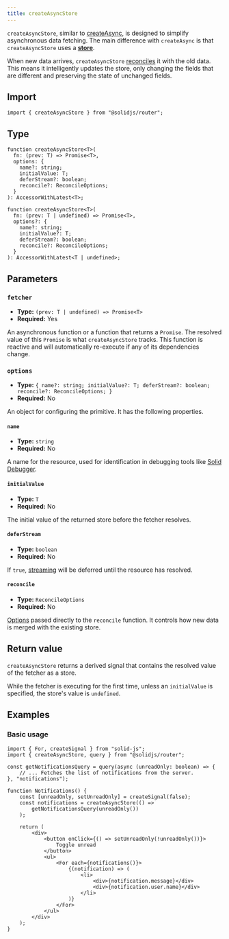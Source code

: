 ```yaml
---
title: createAsyncStore
---
```


`createAsyncStore`, similar to [createAsync](/solid-router/reference/data-apis/create-async), is designed to simplify asynchronous data fetching.
The main difference with `createAsync` is that `createAsyncStore` uses a [**store**](/concepts/stores).

When new data arrives, `createAsyncStore` [reconciles](/reference/store-utilities/reconcile) it with the old data.
This means it intelligently updates the store, only changing the fields that are different and preserving the state of unchanged fields.

## Import

```tsx
import { createAsyncStore } from "@solidjs/router";
```

## Type

```tsx
function createAsyncStore<T>(
  fn: (prev: T) => Promise<T>,
  options: {
    name?: string;
    initialValue: T;
    deferStream?: boolean;
    reconcile?: ReconcileOptions;
  }
): AccessorWithLatest<T>;

function createAsyncStore<T>(
  fn: (prev: T | undefined) => Promise<T>,
  options?: {
    name?: string;
    initialValue?: T;
    deferStream?: boolean;
    reconcile?: ReconcileOptions;
  }
): AccessorWithLatest<T | undefined>;
```

## Parameters

### `fetcher`

- **Type:** `(prev: T | undefined) => Promise<T>`
- **Required:** Yes

An asynchronous function or a function that returns a `Promise`.
The resolved value of this `Promise` is what `createAsyncStore` tracks.
This function is reactive and will automatically re-execute if any of its dependencies change.

### `options`

- **Type:** `{ name?: string; initialValue?: T; deferStream?: boolean; reconcile?: ReconcileOptions; }`
- **Required:** No

An object for configuring the primitive.
It has the following properties.

#### `name`

- **Type:** `string`
- **Required:** No

A name for the resource, used for identification in debugging tools like [Solid Debugger](https://github.com/thetarnav/solid-devtools).

#### `initialValue`

- **Type:** `T`
- **Required:** No

The initial value of the returned store before the fetcher resolves.

#### `deferStream`

- **Type:** `boolean`
- **Required:** No

If `true`, [streaming](/solid-router/concepts/queries#streaming) will be deferred until the resource has resolved.

#### `reconcile`

- **Type:** `ReconcileOptions`
- **Required:** No

[Options](/reference/store-utilities/reconcile#options) passed directly to the `reconcile` function.
It controls how new data is merged with the existing store.

## Return value

`createAsyncStore` returns a derived signal that contains the resolved value of the fetcher as a store.

While the fetcher is executing for the first time, unless an `initialValue` is specified, the store's value is `undefined`.

## Examples

### Basic usage

```tsx
import { For, createSignal } from "solid-js";
import { createAsyncStore, query } from "@solidjs/router";

const getNotificationsQuery = query(async (unreadOnly: boolean) => {
	// ... Fetches the list of notifications from the server.
}, "notifications");

function Notifications() {
	const [unreadOnly, setUnreadOnly] = createSignal(false);
	const notifications = createAsyncStore(() =>
		getNotificationsQuery(unreadOnly())
	);

	return (
		<div>
			<button onClick={() => setUnreadOnly(!unreadOnly())}>
				Toggle unread
			</button>
			<ul>
				<For each={notifications()}>
					{(notification) => (
						<li>
							<div>{notification.message}</div>
							<div>{notification.user.name}</div>
						</li>
					)}
				</For>
			</ul>
		</div>
	);
}
```

